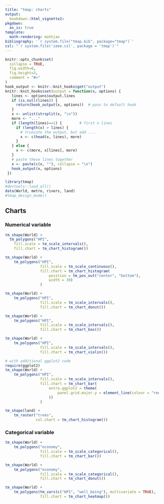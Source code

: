 ```yaml
---
title: "tmap: charts"
output: 
  bookdown::html_vignette2:
pkgdown:
  as_is: true
template:
  math-rendering: mathjax
bibliography: '`r system.file("tmap.bib", package="tmap")`'
csl: "`r system.file('ieee.csl', package = 'tmap')`"
---
```


```r
knitr::opts_chunk$set(
  collapse = TRUE,
  fig.width=6, 
  fig.height=3,
  comment = "#>"
)
hook_output <- knitr::knit_hooks$get("output")
knitr::knit_hooks$set(output = function(x, options) {
   lines <- options$output.lines
   if (is.null(lines)) {
     return(hook_output(x, options))  # pass to default hook
   }
   x <- unlist(strsplit(x, "\n"))
   more <- "..."
   if (length(lines)==1) {        # first n lines
     if (length(x) > lines) {
       # truncate the output, but add ....
       x <- c(head(x, lines), more)
     }
   } else {
     x <- c(more, x[lines], more)
   }
   # paste these lines together
   x <- paste(c(x, ""), collapse = "\n")
   hook_output(x, options)
 })

```

```r
library(tmap)
#devtools::load_all()
data(World, metro, rivers, land)
#tmap_design_mode()
```

## Charts

### Numerical variable

```r
tm_shape(World) + 
  tm_polygons("HPI", 
    fill.scale = tm_scale_intervals(), 
    fill.chart = tm_chart_histogram())
```

```r
tm_shape(World) + 
	tm_polygons("HPI", 
				fill.scale = tm_scale_continuous(), 
				fill.chart = tm_chart_histogram(
					position = tm_pos_out("center", "bottom"),
					width = 30)
				)
```

```r
tm_shape(World) + 
	tm_polygons("HPI", 
				fill.scale = tm_scale_intervals(), 
				fill.chart = tm_chart_donut())
```

```r
tm_shape(World) + 
	tm_polygons("HPI", 
				fill.scale = tm_scale_intervals(), 
				fill.chart = tm_chart_box())
```

```r
tm_shape(World) + 
	tm_polygons("HPI", 
				fill.scale = tm_scale_intervals(), 
				fill.chart = tm_chart_violin())
```

```r
# with additional ggplot2 code
require(ggplot2)
tm_shape(World) + 
	tm_polygons("HPI", 
				fill.scale = tm_scale_intervals(), 
				fill.chart = tm_chart_bar(
					extra.ggplot2 = theme(
						panel.grid.major.y = element_line(colour = "red")
					))
				)
```

```r
tm_shape(land) +
	tm_raster("trees",
			  col.chart = tm_chart_histogram())
```


### Categorical variable

```r
tm_shape(World) + 
	tm_polygons("economy", 
				fill.scale = tm_scale_categorical(), 
				fill.chart = tm_chart_bar())
```

```r
tm_shape(World) + 
	tm_polygons("economy", 
				fill.scale = tm_scale_categorical(), 
				fill.chart = tm_chart_donut())
```

```r
tm_shape(World) +
	tm_polygons(tm_vars(c("HPI", "well_being"), multivariate = TRUE),
				fill.chart = tm_chart_heatmap())
```

